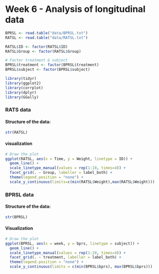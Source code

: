 # Week 6 - Analysis of longitudinal data



```r
BPRSL <- read.table("data/BPRSL.txt")
RATSL <- read.table("data/RATSL.txt")

RATSL$ID <- factor(RATSL$ID)
RATSL$Group <- factor(RATSL$Group)

# Factor treatment & subject
BPRSL$treatment <- factor(BPRSL$treatment)
BPRSL$subject <- factor(BPRSL$subject)

library(tidyr)
library(ggplot2)
library(corrplot)
library(dplyr)
library(GGally)
```


### RATS data

#### Structure of the data:

```r
str(RATSL)
```

#### visualization

```r

# Draw the plot
ggplot(RATSL, aes(x = Time, y = Weight, linetype = ID)) +
  geom_line() +
  scale_linetype_manual(values = rep(1:10, times=4)) +
  facet_grid(. ~ Group, labeller = label_both) +
  theme(legend.position = "none") + 
  scale_y_continuous(limits=c(min(RATSL$Weight),max(RATSL$Weight)))
```

### BPRSL data

#### Structure of the data:

```r
str(BPRSL)
```

#### Visualization

```r

# Draw the plot
ggplot(BPRSL, aes(x = week, y = bprs, linetype = subject)) +
  geom_line() +
  scale_linetype_manual(values = rep(1:10, times=4)) +
  facet_grid(. ~ treatment, labeller = label_both) +
  theme(legend.position = "none") + 
  scale_y_continuous(limits = c(min(BPRSL$bprs), max(BPRSL$bprs)))
```
